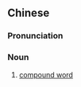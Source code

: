 {{also|复合词}}
==Chinese==
{{zh-forms|s=复合词|type=21}}

===Pronunciation===
{{zh-pron
|m=fùhécí
|cat=n
}}

===Noun===
{{zh-noun}}

# [[compound word]] {{gloss|word composed of others}}

{{zh-cat|Grammar}}